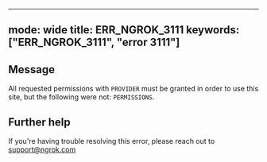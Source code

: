 
---
mode: wide
title: ERR_NGROK_3111
keywords: ["ERR_NGROK_3111", "error 3111"]
---

## Message
All requested permissions with `PROVIDER` must be granted in order to use this site, but the following were not: `PERMISSIONS`.




## Further help
If you're having trouble resolving this error, please reach out to [support@ngrok.com](mailto:support@ngrok.com?subject=Help%20with%20ERR_NGROK_3111)

